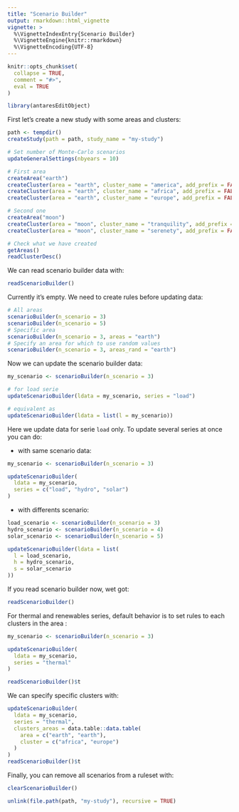 ```yaml
---
title: "Scenario Builder"
output: rmarkdown::html_vignette
vignette: >
  %\VignetteIndexEntry{Scenario Builder}
  %\VignetteEngine{knitr::rmarkdown}
  %\VignetteEncoding{UTF-8}
---
```


```r
knitr::opts_chunk$set(
  collapse = TRUE,
  comment = "#>",
  eval = TRUE
)
```

```r
library(antaresEditObject)
```


First let's create a new study with some areas and clusters:

```r
path <- tempdir()
createStudy(path = path, study_name = "my-study")

# Set number of Monte-Carlo scenarios
updateGeneralSettings(nbyears = 10)

# First area
createArea("earth")
createCluster(area = "earth", cluster_name = "america", add_prefix = FALSE)
createCluster(area = "earth", cluster_name = "africa", add_prefix = FALSE)
createCluster(area = "earth", cluster_name = "europe", add_prefix = FALSE)

# Second one
createArea("moon")
createCluster(area = "moon", cluster_name = "tranquility", add_prefix = FALSE)
createCluster(area = "moon", cluster_name = "serenety", add_prefix = FALSE)

# Check what we have created
getAreas()
readClusterDesc()
```


We can read scenario builder data with:

```r
readScenarioBuilder()
```


Currently it's empty. We need to create rules before updating data:

```r
# All areas
scenarioBuilder(n_scenario = 3)
scenarioBuilder(n_scenario = 5)
# Specific area
scenarioBuilder(n_scenario = 3, areas = "earth")
# Specify an area for which to use random values
scenarioBuilder(n_scenario = 3, areas_rand = "earth")
```

Now we can update the scenario builder data:

```r
my_scenario <- scenarioBuilder(n_scenario = 3)

# for load serie
updateScenarioBuilder(ldata = my_scenario, series = "load")

# equivalent as
updateScenarioBuilder(ldata = list(l = my_scenario))
```

Here we update data for serie `load` only. To update several series at once you can do:

* with same scenario data:

```r
my_scenario <- scenarioBuilder(n_scenario = 3)

updateScenarioBuilder(
  ldata = my_scenario, 
  series = c("load", "hydro", "solar")
)
```

* with differents scenario:

```r
load_scenario <- scenarioBuilder(n_scenario = 3)
hydro_scenario <- scenarioBuilder(n_scenario = 4)
solar_scenario <- scenarioBuilder(n_scenario = 5)

updateScenarioBuilder(ldata = list(
  l = load_scenario,
  h = hydro_scenario,
  s = solar_scenario
))
```


If you read scenario builder now, wet got:

```r
readScenarioBuilder()
```


For thermal and renewables series, default behavior is to set rules to each clusters in the area :

```r
my_scenario <- scenarioBuilder(n_scenario = 3)

updateScenarioBuilder(
  ldata = my_scenario, 
  series = "thermal"
)

readScenarioBuilder()$t
```

We can specify specific clusters with:

```r
updateScenarioBuilder(
  ldata = my_scenario, 
  series = "thermal",
  clusters_areas = data.table::data.table(
    area = c("earth", "earth"),
    cluster = c("africa", "europe")
  )
)
readScenarioBuilder()$t
```


Finally, you can remove all scenarios from a ruleset with:

```r
clearScenarioBuilder()
```


```r
unlink(file.path(path, "my-study"), recursive = TRUE)
```

